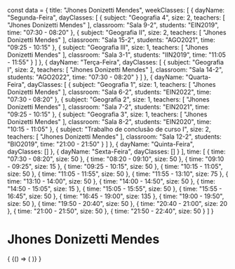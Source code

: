const data = {
  title: "Jhones Donizetti Mendes",
  weekClasses: [
    {
      dayName: "Segunda-Feira",
      dayClasses: [
        {
          subject: "Geografia 4",
          size: 2,
          teachers: [
            "Jhones Donizetti Mendes"
          ],
          classroom: "Sala 9-2",
          students: "EIN2019",
          time: "07:30 - 08:20"
        },
        {
          subject: "Geografia II",
          size: 2,
          teachers: [
            "Jhones Donizetti Mendes"
          ],
          classroom: "Sala 15-2",
          students: "AGO2021",
          time: "09:25 - 10:15"
        },
        {
          subject: "Geografia III",
          size: 1,
          teachers: [
            "Jhones Donizetti Mendes"
          ],
          classroom: "Sala 3-1",
          students: "IIN2019",
          time: "11:05 - 11:55"
        }
      ]
    },
    {
      dayName: "Terça-Feira",
      dayClasses: [
        {
          subject: "Geografia I",
          size: 2,
          teachers: [
            "Jhones Donizetti Mendes"
          ],
          classroom: "Sala 14-2",
          students: "AGO2022",
          time: "07:30 - 08:20"
        }
      ]
    },
    {
      dayName: "Quarta-Feira",
      dayClasses: [
        {
          subject: "Geografia 1",
          size: 1,
          teachers: [
            "Jhones Donizetti Mendes"
          ],
          classroom: "Sala 6-2",
          students: "EIN2022",
          time: "07:30 - 08:20"
        },
        {
          subject: "Geografia 2",
          size: 1,
          teachers: [
            "Jhones Donizetti Mendes"
          ],
          classroom: "Sala 7-2",
          students: "EIN2021",
          time: "09:25 - 10:15"
        },
        {
          subject: "Geografia 3",
          size: 1,
          teachers: [
            "Jhones Donizetti Mendes"
          ],
          classroom: "Sala 8-2",
          students: "EIN2020",
          time: "10:15 - 11:05"
        },
        {
          subject: "Trabalho de conclusão de curso I",
          size: 2,
          teachers: [
            "Jhones Donizetti Mendes"
          ],
          classroom: "Sala 12-2",
          students: "BIO2019",
          time: "21:00 - 21:50"
        }
      ]
    },
    {
      dayName: "Quinta-Feira",
      dayClasses: []
    },
    {
      dayName: "Sexta-Feira",
      dayClasses: []
    }
  ],
  time: [
    {
      time: "07:30 - 08:20",
      size: 50
    },
    {
      time: "08:20 - 09:10",
      size: 50
    },
    {
      time: "09:10 - 09:25",
      size: 15
    },
    {
      time: "09:25 - 10:15",
      size: 50
    },
    {
      time: "10:15 - 11:05",
      size: 50
    },
    {
      time: "11:05 - 11:55",
      size: 50
    },
    {
      time: "11:55 - 13:10",
      size: 75
    },
    {
      time: "13:10 - 14:00",
      size: 50
    },
    {
      time: "14:00 - 14:50",
      size: 50
    },
    {
      time: "14:50 - 15:05",
      size: 15
    },
    {
      time: "15:05 - 15:55",
      size: 50
    },
    {
      time: "15:55 - 16:45",
      size: 50
    },
    {
      time: "16:45 - 19:00",
      size: 135
    },
    {
      time: "19:00 - 19:50",
      size: 50
    },
    {
      time: "19:50 - 20:40",
      size: 50
    },
    {
      time: "20:40 - 21:00",
      size: 20
    },
    {
      time: "21:00 - 21:50",
      size: 50
    },
    {
      time: "21:50 - 22:40",
      size: 50
    }
  ]
}

# Jhones Donizetti Mendes

<div>
  {
    <BrowserOnly>
      {() => (
        <Grid
          title={data.title}
          weekClasses={data.weekClasses}
          time={data.time}
        />
      )}
    </BrowserOnly>
  }
</div>
